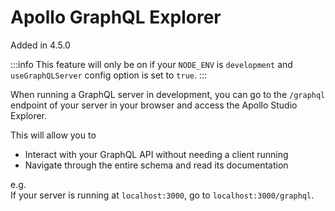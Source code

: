 
# Apollo GraphQL Explorer

<Tag>Added in 4.5.0</Tag>

:::info
This feature will only be on if your `NODE_ENV` is `development` and 
`useGraphQLServer` config option is set to `true`.
:::

When running a GraphQL server in development, you can go to the `/graphql`
endpoint of your server in your browser and access the Apollo Studio Explorer.

This will allow you to 
* Interact with your GraphQL API without needing a client running
* Navigate through the entire schema and read its documentation

e.g.  
If your server is running at `localhost:3000`, go to `localhost:3000/graphql`.
